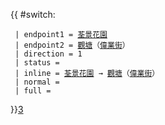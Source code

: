 {{ #switch: {{{format|}}}
  | endpoint1 = [[荃景花園]]
  | endpoint2 = [[觀塘]]（[[偉業街]]）
  | direction = 1
  | status = {{HK Bus Status|M}}
  | inline = [[荃景花園]] → [[觀塘]]（[[偉業街]]）
  | normal =
  | full =
}}<noinclude>[[category:新界居民巴士路線模板|3‎]]</noinclude>